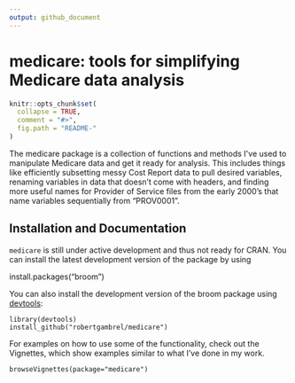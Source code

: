 ```yaml
---
output: github_document
---
```


medicare: tools for simplifying Medicare data analysis
====================

<!-- README.md is generated from README.Rmd. Please edit that file -->

```r
knitr::opts_chunk$set(
  collapse = TRUE,
  comment = "#>",
  fig.path = "README-"
)
```

The medicare package is a collection of functions and methods I\'ve used to
manipulate Medicare data and get it ready for analysis. This includes things
like efficiently subsetting messy Cost Report data to pull desired variables,
renaming variables in data that doesn't come with headers, and finding more useful names for Provider of Service files from the early 2000's that name variables sequentially from "PROV0001". 

Installation and Documentation
------------

`medicare` is still under active development and thus not ready for CRAN. You
can install the latest development version of the package by using

install.packages("broom")

You can also install the development version of the broom package using [devtools](https://github.com/hadley/devtools):

```
library(devtools)
install_github("robertgambrel/medicare")
```

For examples on how to use some of the functionality, check out the Vignettes,
which show examples similar to what I've done in my work.
```
browseVignettes(package="medicare")
```
